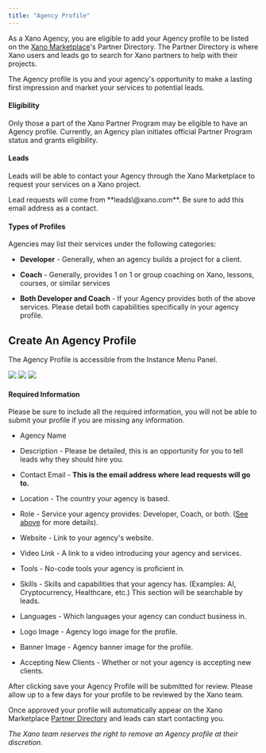 ```yaml
---
title: "Agency Profile"
---
```


As a Xano Agency, you are eligible to add your Agency profile to be listed on the [Xano Marketplace](https://xano.com/marketplace)'s Partner Directory. The Partner Directory is where Xano users and leads go to search for Xano partners to help with their projects.

The Agency profile is you and your agency's opportunity to make a lasting first impression and market your services to potential leads.

#### Eligibility

Only those a part of the Xano Partner Program may be eligible to have an Agency profile. Currently, an Agency plan initiates official Partner Program status and grants eligibility.

#### Leads

Leads will be able to contact your Agency through the Xano Marketplace to request your services on a Xano project.

<Info>
Lead requests will come from **leads\@xano.com**. Be sure to add this email address as a contact.

</Info>

#### Types of Profiles

Agencies may list their services under the following categories:

* **Developer** - Generally, when an agency builds a project for a client.

* **Coach** - Generally, provides 1 on 1 or group coaching on Xano, lessons, courses, or similar services

* **Both Developer and Coach** - If your Agency provides both of the above services. Please detail both capabilities specifically in your agency profile.

## Create An Agency Profile

The Agency Profile is accessible from the Instance Menu Panel.

<Frame caption="Open the Instance Menu Panel.">
  <img src="/images/717f0237-image.jpeg" />
</Frame>

<Frame caption="Select Agency Profile.">
  <img src="/images/8b2ce0c7-image.jpeg" />
</Frame>

<Frame caption="Add your Agency Profile.">
  <img src="/images/1ae90aef-image.jpeg" />
</Frame>

#### Required Information

Please be sure to include all the required information, you will not be able to submit your profile if you are missing any information.

* Agency Name

* Description - Please be detailed, this is an opportunity for you to tell leads why they should hire you.

* Contact Email - **This is the email address where lead requests will go to.**

* Location - The country your agency is based.

* Role - Service your agency provides: Developer, Coach, or both. ([See above](/agencies/agency-features/agency-profile#types-of-profiles) for more details).

* Website - Link to your agency's website.

* Video Link - A link to a video introducing your agency and services.

* Tools - No-code tools your agency is proficient in.

* Skills - Skills and capabilities that your agency has. (Examples: AI, Cryptocurrency, Healthcare, etc.) This section will be searchable by leads.

* Languages - Which languages your agency can conduct business in.

* Logo Image - Agency logo image for the profile.

* Banner Image - Agency banner image for the profile.

* Accepting New Clients - Whether or not your agency is accepting new clients.

<Info>
After clicking save your Agency Profile will be submitted for review. Please allow up to a few days for your profile to be reviewed by the Xano team.

Once approved your profile will automatically appear on the Xano Marketplace [Partner Directory](https://dev.xano.com/marketplace/browse) and leads can start contacting you.

</Info>

*The Xano team reserves the right to remove an Agency profile at their discretion.*


